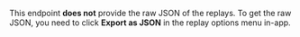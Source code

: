 This endpoint **does not** provide the raw JSON of the replays. To get the raw JSON, you need to click **Export as JSON** in the replay options menu in-app.